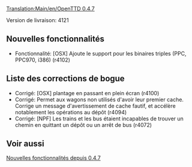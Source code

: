 [[Translation:Main/en/OpenTTD 0.4.7]]
{{fr/Livraison|prec=OpenTTD 0.4.6|suiv=OpenTTD 0.4.8|date=26/03/2006}}

Version de livraison: 4121

==Nouvelles fonctionnalités==
*Fonctionnalité: [OSX] Ajoute le support pour les binaires triples (PPC, PPC970, i386) (r4102) 

==Liste des corrections de bogue==
*Corrigé: [OSX] plantage en passant en plein écran (r4100) 
*Corrigé: Permet aux wagons non utilisés d'avoir leur premier cache. Corrige un message d'avertissement de cache fautif, et accélère notablement les opérations au dépôt (r4094) 
*Corrigé: [NPF] Les trains et les bus étaient incapables de trouver un chemin en quittant un dépôt ou un arrêt de bus (r4072)

==Voir aussi==
[[Main/fr/Nouvelles fonctionnalités depuis 0.4.7|Nouvelles fonctionnalités depuis 0.4.7]]